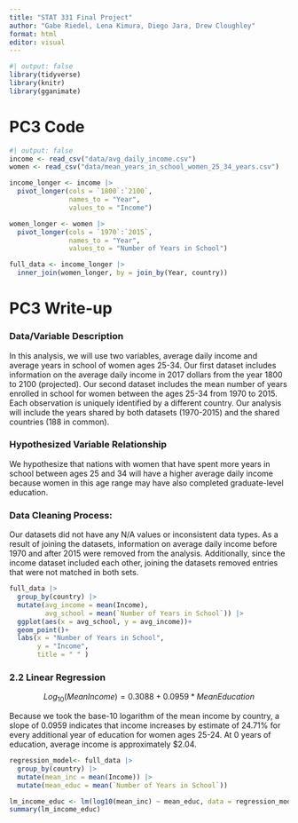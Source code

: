 ```yaml
---
title: "STAT 331 Final Project"
author: "Gabe Riedel, Lena Kimura, Diego Jara, Drew Cloughley"
format: html
editor: visual
---
```


```r
#| output: false
library(tidyverse)
library(knitr)
library(gganimate)
```

# PC3 Code

```r
#| output: false
income <- read_csv("data/avg_daily_income.csv")
women <- read_csv("data/mean_years_in_school_women_25_34_years.csv")

income_longer <- income |> 
  pivot_longer(cols = `1800`:`2100`, 
               names_to = "Year", 
               values_to = "Income")

women_longer <- women |> 
  pivot_longer(cols = `1970`:`2015`, 
               names_to = "Year", 
               values_to = "Number of Years in School")
```

```r
full_data <- income_longer |> 
  inner_join(women_longer, by = join_by(Year, country))
```

# PC3 Write-up

### Data/Variable Description

In this analysis, we will use two variables, average daily income and average years in school of women ages 25-34. Our first dataset includes information on the average daily income in 2017 dollars from the year 1800 to 2100 (projected). Our second dataset includes the mean number of years enrolled in school for women between the ages 25-34 from 1970 to 2015. Each observation is uniquely identified by a different country. Our analysis will include the years shared by both datasets (1970-2015) and the shared countries (188 in common).

### Hypothesized Variable Relationship

We hypothesize that nations with women that have spent more years in school between ages 25 and 34 will have a higher average daily income because women in this age range may have also completed graduate-level education.

### Data Cleaning Process:

Our datasets did not have any N/A values or inconsistent data types. As a result of joining the datasets, information on average daily income before 1970 and after 2015 were removed from the analysis. Additionally, since the income dataset included each other, joining the datasets removed entries that were not matched in both sets.

```r
full_data |> 
  group_by(country) |> 
  mutate(avg_income = mean(Income), 
         avg_school = mean(`Number of Years in School`)) |>
  ggplot(aes(x = avg_school, y = avg_income))+
  geom_point()+
  labs(x = "Number of Years in School", 
       y = "Income", 
       title = " " )
```

### 2.2 Linear Regression

$$Log_{10}(MeanIncome) = 0.3088 + 0.0959*MeanEducation $$

Because we took the base-10 logarithm of the mean income by country, a slope of 0.0959 indicates that income increases by estimate of 24.71% for every additional year of education for women ages 25-24. At 0 years of education, average income is approximately $2.04. 


```r
regression_model<- full_data |> 
  group_by(country) |> 
  mutate(mean_inc = mean(Income)) |> 
  mutate(mean_educ = mean(`Number of Years in School`))

lm_income_educ <- lm(log10(mean_inc) ~ mean_educ, data = regression_model)
summary(lm_income_educ)
```
